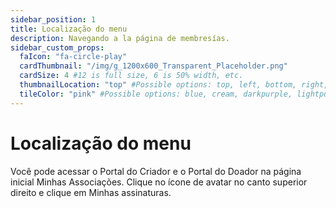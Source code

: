 ```yaml
---
sidebar_position: 1
title: Localização do menu
description: Navegando a la página de membresías.
sidebar_custom_props:
  faIcon: "fa-circle-play"
  cardThumbnail: "/img/g_1200x600_Transparent_Placeholder.png"
  cardSize: 4 #12 is full size, 6 is 50% width, etc.
  thumbnailLocation: "top" #Possible options: top, left, bottom, right, none
  tileColor: "pink" #Possible options: blue, cream, darkpurple, lightpurple, mauve, orange, pink, none
---
```


# Localização do menu

Você pode acessar o Portal do Criador e o Portal do Doador na página inicial Minhas Associações. Clique no ícone de avatar no canto superior direito e clique em Minhas assinaturas.